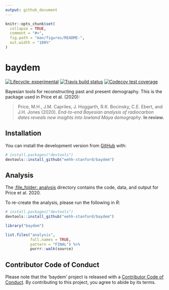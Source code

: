 ```yaml
---
output: github_document
---
```


<!-- README.md is generated from README.Rmd. Please edit that file -->

```r
knitr::opts_chunk$set(
  collapse = TRUE,
  comment = "#>",
  fig.path = "man/figures/README-",
  out.width = "100%"
)
```

# baydem

<!-- badges: start -->
[![Lifecycle: experimental](https://img.shields.io/badge/lifecycle-experimental-orange.svg)](https://www.tidyverse.org/lifecycle/#experimental)
[![Travis build status](https://travis-ci.org/eehh-stanford/baydem.svg?branch=master)](https://travis-ci.org/eehh-stanford/baydem)
[![Codecov test coverage](https://codecov.io/gh/eehh-stanford/baydem/branch/master/graph/badge.svg)](https://codecov.io/gh/eehh-stanford/baydem?branch=master)
<!-- badges: end -->

Bayesian tools for reconstructing past and present demography. This is
  the package used in Price et al. (2020): 

> Price, M.H., J.M. Capriles, J. Hoggarth, R.K. Bocinsky, C.E. Ebert, and J.H. Jones (2020). 
    _End-to-end Bayesian analysis of radiocarbon dates reveals new insights into lowland Maya demography_. 
     **In review.**

## Installation

You can install the development version from [GitHub](https://github.com/) with:

``` r
# install.packages("devtools")
devtools::install_github("eehh-stanford/baydem")
```

## Analysis
The [:file_folder: analysis](/analysis) directory contains the code, data, and output for Price et al. 2020. 

To re-create the analysis, please run the following in *R*:
``` r
# install.packages("devtools")
devtools::install_github("eehh-stanford/baydem")

library("baydem")

list.files("analysis", 
           full.names = TRUE, 
           pattern = "FINAL") %>%
           purrr::walk(source)

```


## Contributor Code of Conduct

Please note that the 'baydem' project is released with a [Contributor Code of Conduct](CODE_OF_CONDUCT.md). By contributing to this project, you agree to abide by its terms.

